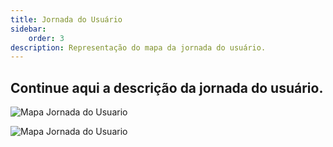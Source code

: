 ```yaml
---
title: Jornada do Usuário
sidebar:
    order: 3
description: Representação do mapa da jornada do usuário.
---
```


## Continue aqui a descrição da jornada do usuário.

![Mapa Jornada do Usuario](../../../../assets/JulianaUserJourneyMap.jpeg)

![Mapa Jornada do Usuario](../../../../assets/FelipeUserJourneyMap.jpeg)
